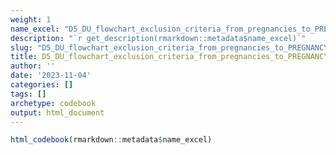 ```yaml
---
weight: 1
name_excel: "D5_DU_flowchart_exclusion_criteria_from_pregnancies_to_PREGNANCY-COHORT_and_MS-PREGNANCY-COHORT.xlsx"
description: "`r get_description(rmarkdown::metadata$name_excel)`"
slug: "D5_DU_flowchart_exclusion_criteria_from_pregnancies_to_PREGNANCY-COHORT_and_MS-PREGNANCY-COHORT"
title: D5_DU_flowchart_exclusion_criteria_from_pregnancies_to_PREGNANCY-COHORT_and_MS-PREGNANCY-COHORT
author: ''
date: '2023-11-04'
categories: []
tags: []
archetype: codebook
output: html_document
---
```


```r
html_codebook(rmarkdown::metadata$name_excel)
```
